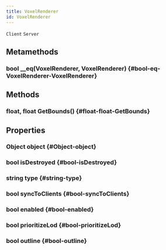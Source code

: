 ```yaml
---
title: VoxelRenderer
id: VoxelRenderer
---
```

`Client`
`Server`

## Metamethods

### bool __eq(VoxelRenderer, VoxelRenderer) {#bool-eq-VoxelRenderer-VoxelRenderer}

## Methods

### float, float GetBounds() {#float-float-GetBounds}

## Properties

### Object object {#Object-object}

### bool isDestroyed {#bool-isDestroyed}

### string type {#string-type}

### bool syncToClients {#bool-syncToClients}

### bool enabled {#bool-enabled}

### bool prioritizeLod {#bool-prioritizeLod}

### bool outline {#bool-outline}

